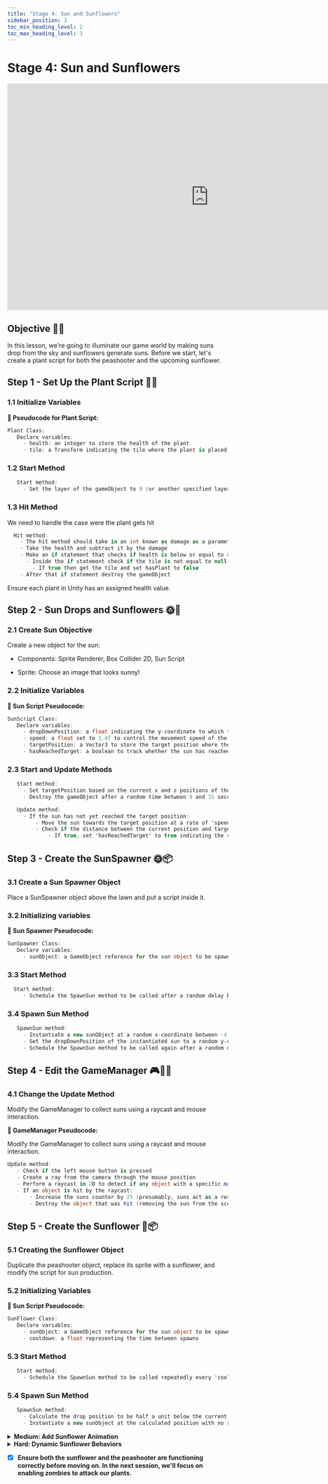 ---
title: "Stage 4: Sun and Sunflowers"
sidebar_position: 3
toc_min_heading_level: 2
toc_max_heading_level: 3
---

# Stage 4: Sun and Sunflowers

<iframe style={{}} width="917" height="516" src="https://player.vimeo.com/video/970271464?badge=0&amp;autopause=0&amp;player_id=0&amp;app_id=58479" title="Unity 2D - Stage 4" frameborder="0" allow="accelerometer; autoplay; clipboard-write; encrypted-media; gyroscope; picture-in-picture; web-share" referrerpolicy="strict-origin-when-cross-origin" allowfullscreen></iframe>

## Objective 🧐🗿

In this lesson, we're going to illuminate our game world by making suns drop from the sky and sunflowers generate suns. Before we start, let's create a plant script for both the peashooter and the upcoming sunflower.

## Step 1 - Set Up the Plant Script 🌳📜

### 1.1 Initialize Variables

**📝 Pseudocode for Plant Script:**

```csharp
Plant Class:
   Declare variables:
     - health: an integer to store the health of the plant
     - tile: a Transform indicating the tile where the plant is placed
```

### 1.2 Start Method

```csharp
   Start method:
     - Set the layer of the gameObject to 9 (or another specified layer for interaction within Unity)
```

### 1.3 Hit Method

We need to handle the case were the plant gets hit

```csharp
  Hit method:
    - The hit method should take in an int known as damage as a parameter
    - Take the health and subtract it by the damage
    - Make an if statement that checks if health is below or equal to 0
      - Inside the if statement check if the tile is not equal to null
        - If true then get the tile and set hasPlant to false
    - After that if statement destroy the gameObject
```

Ensure each plant in Unity has an assigned health value.

## Step 2 - Sun Drops and Sunflowers 🌞🌻

### 2.1 Create Sun Objective

Create a new object for the sun:

- Components: Sprite Renderer, Box Collider 2D, Sun Script

- Sprite: Choose an image that looks sunny! 

### 2.2 Initialize Variables

**📝 Sun Script Pseudocode:**

```csharp
SunScript Class:
   Declare variables:
     - dropDownPosition: a float indicating the y-coordinate to which the sun should drop
     - speed: a float set to 1.4f to control the movement speed of the sun
     - targetPosition: a Vector3 to store the target position where the sun should stop
     - hasReachedTarget: a boolean to track whether the sun has reached its target position
```

### 2.3 Start and Update Methods

```csharp
   Start method:
     - Set targetPosition based on the current x and z positions of the sun but use dropDownPosition for the y-coordinate
     - Destroy the gameObject after a random time between 9 and 15 seconds

   Update method:
     - If the sun has not yet reached the target position:
         - Move the sun towards the target position at a rate of 'speed * Time.deltaTime'
         - Check if the distance between the current position and target position is less than 0.01
             - If true, set 'hasReachedTarget' to true indicating the sun has stopped moving
```

## Step 3 - Create the SunSpawner 🌞📦

### 3.1 Create a Sun Spawner Object

Place a SunSpawner object above the lawn and put a script inside it.

### 3.2 Initializing variables

**📝 Sun Spawner Pseudocode:**

```csharp
SunSpawner Class:
   Declare variables:
     - sunObject: a GameObject reference for the sun object to be spawned
```

### 3.3 Start Method

```csharp
  Start method:
     - Schedule the SpawnSun method to be called after a random delay between 3 and 9 seconds
```

### 3.4 Spawn Sun Method

```csharp
   SpawnSun method:
     - Instantiate a new sunObject at a random x-coordinate between -4.71 and 6.9, y-coordinate fixed at 6, and z-coordinate fixed at 0 with no rotation (Quaternion.identity)
     - Set the dropDownPosition of the instantiated sun to a random y-coordinate between 2 and -3
     - Schedule the SpawnSun method to be called again after a random delay between 3 and 9 seconds
```
## Step 4 - Edit the GameManager 🎮👨‍💼

### 4.1 Change the Update Method

Modify the GameManager to collect suns using a raycast and mouse interaction.

**📝 GameManager Pseudocode:**

Modify the GameManager to collect suns using a raycast and mouse interaction.

```csharp
Update method:
   - Check if the left mouse button is pressed
   - Create a ray from the camera through the mouse position
   - Perform a raycast in 2D to detect if any object with a specific mask (sunMask) is hit
   - If an object is hit by the raycast:
       - Increase the suns counter by 25 (presumably, suns act as a resource or score)
       - Destroy the object that was hit (removing the sun from the scene)
```

## Step 5 - Create the Sunflower 🌻📦

### 5.1 Creating the Sunflower Object

Duplicate the peashooter object, replace its sprite with a sunflower, and modify the script for sun production.

### 5.2 Initializing Variables

**📝 Sun Script Pseudocode:**

```csharp
SunFlower Class:
   Declare variables:
     - sunObject: a GameObject reference for the sun object to be spawned
     - cooldown: a float representing the time between spawns
```

### 5.3 Start Method

```csharp
   Start method:
     - Schedule the SpawnSun method to be called repeatedly every 'cooldown' seconds starting after the first 'cooldown' period
```

### 5.4 Spawn Sun Method

```csharp
   SpawnSun method:
     - Calculate the drop position to be half a unit below the current y-coordinate of the SunFlower
     - Instantiate a new sunObject at the calculated position with no rotation (Quaternion.identity)
```

<details>
    <summary><strong>Medium: Add Sunflower Animation</strong></summary>

**Goal: Implement interactive behaviors for the sun and sunflower.**

    **6.1 Gather your assets**

    Search online for sunflower assets to animate! Preferably a sunflower sheet with a different image for each frame. 

    **6.2 Editing the sheet**

    Use the sprite editor and slice the sheet file, then replace the existing sunflower object's sprite with the sunflower sheet. 

    **6.3 Animate**

    Use the animation editor to create an animation! Simply drag the images onto the editor and click play until the animation looks right. 
</details>

<details>
    <summary><strong>Hard: Dynamic Sunflower Behaviors</strong></summary>

**Goal: Enhance sunflower mechanics for advanced gameplay.**

- **Variable Sun Production**: Make sun production rates vary based on the time of day in-game. Sunflowers produce more frequently when it is first planted and gradually the production speed decreases or increases.
- **Sunflower Limitations**: Set the maximum number of sunflowers that are allowed to be planted to make the user think twice before spam buying sunflowers.
</details>

- [x] **Ensure both the sunflower and the peashooter are functioning correctly before moving on. In the next session, we'll focus on enabling zombies to attack our plants.**